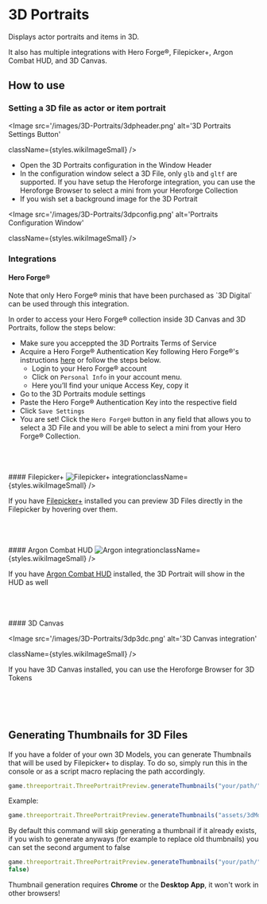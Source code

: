 
# 3D Portraits

<ModuleInfo/>

Displays actor portraits and items in 3D. 

It also has multiple integrations with
Hero Forge®, Filepicker+, Argon Combat HUD, and 3D Canvas.

## How to use

### Setting a 3D file as actor or item portrait

<Image
  src='/images/3D-Portraits/3dpheader.png'
  alt='3D Portraits Settings Button'
  
  
  className={styles.wikiImageSmall}
/>

- Open the 3D Portraits configuration in the Window Header
- In the configuration window select a 3D File, only `glb` and `gltf`
  are supported. If you have setup the Heroforge integration, you can
  use the Heroforge Browser to select a mini from your Heroforge
  Collection
- If you wish set a background image for the 3D Portrait

<Image
  src='/images/3D-Portraits/3dpconfig.png'
  alt='Portraits Configuration Window'
  
  
  className={styles.wikiImageSmall}
/>

### Integrations

#### Hero Forge®

<Callout type='info' emoji='ℹ️'>
  Note that only Hero Forge® minis that have been purchased as `3D Digital` can be used through this integration.
</Callout>

In order to access your Hero Forge® collection inside 3D Canvas and 3D Portraits, follow the steps below:

- Make sure you acceppted the 3D Portraits Terms of Service
- Acquire a Hero Forge® Authentication Key following Hero Forge®'s instructions [here](https://www.heroforge.com/support/) or follow the steps below.
  - Login to your Hero Forge® account
  - Click on `Personal Info` in your account menu.
  - Here you’ll find your unique Access Key, copy it
- Go to the 3D Portraits module settings
- Paste the Hero Forge® Authentication Key into the respective field
- Click `Save Settings`
- You are set! Click the `Hero Forge®` button in any field that allows you to select a 3D File and you will be able to select a mini from your Hero Forge® Collection.

<br/>
<br/>
<br/>
#### Filepicker+
<Image
  src='/images/3D-Portraits/3dpfilepickerplus.png'
  alt='Filepicker+ integration'
  
  
  className={styles.wikiImageSmall}
/>

If you have [Filepicker+](../premium/filepicker-plus) installed you can preview 3D Files directly in
the Filepicker by hovering over them.

<br/>
<br/>
<br/>
#### Argon Combat HUD
<Image
  src='/images/3D-Portraits/3dpargon.png'
  alt='Argon integration'
  
  
  className={styles.wikiImageSmall}
/>

If you have [Argon Combat HUD](../free/enhancedcombathud) installed, the 3D Portrait will show in the
HUD as well

<br/>
<br/>
<br/>
#### 3D Canvas

<Image
  src='/images/3D-Portraits/3dp3dc.png'
  alt='3D Canvas integration'
  
  
  className={styles.wikiImageSmall}
/>

If you have 3D Canvas installed, you can use the Heroforge Browser for
3D Tokens

<br/>
<br/>
<br/>

## Generating Thumbnails for 3D Files

If you have a folder of your own 3D Models, you can generate Thumbnails
that will be used by Filepicker+ to display. To do so, simply run this
in the console or as a script macro replacing the path accordingly.

```js
game.threeportrait.ThreePortraitPreview.generateThumbnails("your/path/")
```

Example:

```js
game.threeportrait.ThreePortraitPreview.generateThumbnails("assets/3dModels")
```

By default this command will skip generating a thumbnail if it already
exists, if you wish to generate anyways (for example to replace old
thumbnails) you can set the second argument to false

```js
game.threeportrait.ThreePortraitPreview.generateThumbnails("your/path/",
false)
```

Thumbnail generation requires **Chrome** or the **Desktop App**, it won't
work in other browsers\!
